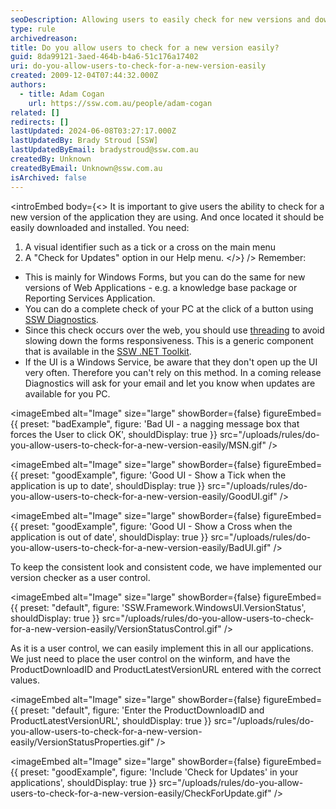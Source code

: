 ```yaml
---
seoDescription: Allowing users to easily check for new versions and download updates can enhance their experience with your application.
type: rule
archivedreason:
title: Do you allow users to check for a new version easily?
guid: 8da99121-3aed-464b-b4a6-51c176a17402
uri: do-you-allow-users-to-check-for-a-new-version-easily
created: 2009-12-04T07:44:32.000Z
authors:
  - title: Adam Cogan
    url: https://ssw.com.au/people/adam-cogan
related: []
redirects: []
lastUpdated: 2024-06-08T03:27:17.000Z
lastUpdatedBy: Brady Stroud [SSW]
lastUpdatedByEmail: bradystroud@ssw.com.au
createdBy: Unknown
createdByEmail: Unknown@ssw.com.au
isArchived: false
---
```


<introEmbed
  body={<>
It is important to give users the ability to check for a new version of the application they are using. And once located it should be easily downloaded and installed. You need:

1. A visual identifier such as a tick or a cross on the main menu
2. A "Check for Updates" option in our Help menu.
  </>}
/>
Remember:

- This is mainly for Windows Forms, but you can do the same for new versions of Web Applications - e.g. a knowledge base package or Reporting Services Application.
- You can do a complete check of your PC at the click of a button using [SSW Diagnostics](http://www.ssw.com.au/ssw/Diagnostics/Default.aspx).
- Since this check occurs over the web, you should use [threading](http://www.ssw.com.au/ssw/Standards/Rules/RulesToBetterWindowsForms.aspx#GuiThreading) to avoid slowing down the forms responsiveness. This is a generic component that is available in the [SSW .NET Toolkit](http://www.ssw.com.au/ssw/NETToolkit/Default.aspx).
- If the UI is a Windows Service, be aware that they don't open up the UI very often. Therefore you can't rely on this method. In a coming release Diagnostics will ask for your email and let you know when updates are available for you PC.

<imageEmbed
  alt="Image"
  size="large"
  showBorder={false}
  figureEmbed={{
    preset: "badExample",
    figure: 'Bad UI - a nagging message box that forces the User to click OK',
    shouldDisplay: true
  }}
  src="/uploads/rules/do-you-allow-users-to-check-for-a-new-version-easily/MSN.gif"
/>

<imageEmbed
  alt="Image"
  size="large"
  showBorder={false}
  figureEmbed={{
    preset: "goodExample",
    figure: 'Good UI - Show a Tick when the application is up to date',
    shouldDisplay: true
  }}
  src="/uploads/rules/do-you-allow-users-to-check-for-a-new-version-easily/GoodUI.gif"
/>

<imageEmbed
  alt="Image"
  size="large"
  showBorder={false}
  figureEmbed={{
    preset: "goodExample",
    figure: 'Good UI - Show a Cross when the application is out of date',
    shouldDisplay: true
  }}
  src="/uploads/rules/do-you-allow-users-to-check-for-a-new-version-easily/BadUI.gif"
/>

To keep the consistent look and consistent code, we have implemented our version checker as a user control.


<imageEmbed
  alt="Image"
  size="large"
  showBorder={false}
  figureEmbed={{
    preset: "default",
    figure: 'SSW.Framework.WindowsUI.VersionStatus',
    shouldDisplay: true
  }}
  src="/uploads/rules/do-you-allow-users-to-check-for-a-new-version-easily/VersionStatusControl.gif"
/>

As it is a user control, we can easily implement this in all our applications. We just need to place the user control on the winform, and have the ProductDownloadID and ProductLatestVersionURL entered with the correct values.


<imageEmbed
  alt="Image"
  size="large"
  showBorder={false}
  figureEmbed={{
    preset: "default",
    figure: 'Enter the ProductDownloadID and ProductLatestVersionURL',
    shouldDisplay: true
  }}
  src="/uploads/rules/do-you-allow-users-to-check-for-a-new-version-easily/VersionStatusProperties.gif"
/>

<imageEmbed
  alt="Image"
  size="large"
  showBorder={false}
  figureEmbed={{
    preset: "goodExample",
    figure: 'Include \'Check for Updates\' in your applications',
    shouldDisplay: true
  }}
  src="/uploads/rules/do-you-allow-users-to-check-for-a-new-version-easily/CheckForUpdate.gif"
/>
